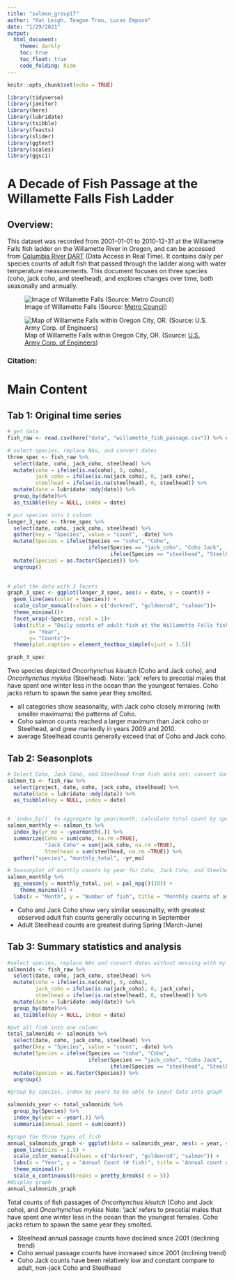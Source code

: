 ```yaml
---
title: "salmon_group17"
author: "Kat Leigh, Teague Tran, Lucas Empson"
date: "1/29/2021"
output:
  html_document:
    theme: darkly
    toc: true
    toc_float: true
    code_folding: hide
---
```


```r
knitr::opts_chunk$set(echo = TRUE)

library(tidyverse)
library(janitor)
library(here)
library(lubridate)
library(tsibble)
library(feasts)
library(slider)
library(ggtext)
library(scales)
library(ggsci)
```

# A Decade of Fish Passage at the Willamette Falls Fish Ladder
## Overview: 
This dataset was recorded from 2001-01-01 to 2010-12-31 at the Willamette Falls fish ladder on the Willamette River in Oregon, and can be accessed from [Columbia River DART](http://www.cbr.washington.edu/dart/query/adult_graph_text) (Data Access in Real Time). It contains daily per species counts of adult fish that passed through the ladder along with water temperature measurements. This document focuses on three species (coho, jack coho, and steelhead), and explores changes over time, both seasonally and annually.

![Image of Willamette Falls
(Source: [Metro Council](https://www.oregonmetro.gov/))](https://www.oregonmetro.gov/sites/default/files/styles/content/public/media/falls.jpg?itok=hHqUtmo3)

![Map of Willamette Falls within Oregon City, OR.
(Source: [U.S. Army Corp. of Engineers](https://www.nwp.usace.army.mil/willamette/locks/))](willamette_falls_map.png)

### Citation:

# Main Content  {.tabset}
## Tab 1: Original time series

```r

# get data
fish_raw <- read.csv(here("data", "willamette_fish_passage.csv")) %>% clean_names()

# select species, replace NAs, and convert dates
three_spec <- fish_raw %>% 
  select(date, coho, jack_coho, steelhead) %>%
  mutate(coho = ifelse(is.na(coho), 0, coho),
         jack_coho = ifelse(is.na(jack_coho), 0, jack_coho),
         steelhead = ifelse(is.na(steelhead), 0, steelhead)) %>%
  mutate(date = lubridate::mdy(date)) %>%
  group_by(date)%>% 
  as_tsibble(key = NULL, index = date)

# put species into 1 column
longer_3_spec <- three_spec %>%
  select(date, coho, jack_coho, steelhead) %>%
  gather(key = "Species", value = "count", -date) %>%
  mutate(Species = ifelse(Species == "coho", "Coho",
                          ifelse(Species == "jack_coho", "Coho Jack",
                                 ifelse(Species == "steelhead", "Steelhead", 0)))) %>% 
  mutate(Species = as.factor(Species)) %>%
  ungroup()
  

# plot the data with 3 facets
graph_3_spec <- ggplot(longer_3_spec, aes(x = date, y = count)) + 
  geom_line(aes(color = Species)) + 
  scale_color_manual(values = c("darkred", "goldenrod", "salmon"))+
  theme_minimal()+
  facet_wrap(~Species, ncol = 1)+
  labs(title = "Daily counts of adult fish at the Willamette Falls fish ladder\n in Oregon between 2001 and 2010",
       x= "Year",
       y= "Counts")+
  theme(plot.caption = element_textbox_simple(vjust = 1.5))

graph_3_spec

```

Two species depicted *Oncorhynchus kisutch* (Coho and Jack coho), and *Oncorhynchus mykiss* (Steelhead). Note: 'jack' refers to precotial males that have spent one winter less in the ocean than the youngest females. Coho jacks return to spawn the same year they smolted.

- all categories show seasonality, with Jack coho closely mirroring (with smaller maximums) the patterns of Coho.
- Coho salmon counts reached a larger maximum than Jack coho or Steelhead, and grew markedly in years 2009 and 2010.
- average Steelhead counts generally exceed that of Coho and Jack coho.


## Tab 2: Seasonplots

```r
# Select Coho, Jack Coho, and Steelhead from fish data set; convert date to date with 'mdy' format; convert data frame to tsibble
salmon_ts <- fish_raw %>% 
  select(project, date, coho, jack_coho, steelhead) %>% 
  mutate(date = lubridate::mdy(date)) %>% 
  as_tsibble(key = NULL, index = date)


# `index_by()` to aggregate by year/month; calculate total count by species, per time increment
salmon_monthly <- salmon_ts %>% 
  index_by(yr_mo = ~yearmonth(.)) %>% 
  summarize(Coho = sum(coho, na.rm =TRUE), 
            "Jack Coho" = sum(jack_coho, na.rm =TRUE), 
            Steelhead = sum(steelhead, na.rm =TRUE)) %>% 
  gather("species", "monthly_total", -yr_mo)

# Seasonplot of monthly counts by year for Coho, Jack Coho, and Steelhead
salmon_monthly %>% 
  gg_season(y = monthly_total, pal = pal_npg()(10)) +
    theme_minimal() +
  labs(x = "Month", y = "Number of fish", title = "Monthly counts of adult fish at Willamette Falls, OR\n for years 2001-2010") 
```


- Coho and Jack Coho show very similar seasonality, with greatest observed adult fish counts generally occuring in September
- Adult Steelhead counts are greatest during Spring (March-June)

## Tab 3: Summary statistics and analysis

```r
#select species, replace NAs and convert dates without messing with my partners' information
salmonids <- fish_raw %>% 
  select(date, coho, jack_coho, steelhead) %>%
  mutate(coho = ifelse(is.na(coho), 0, coho),
         jack_coho = ifelse(is.na(jack_coho), 0, jack_coho),
         steelhead = ifelse(is.na(steelhead), 0, steelhead)) %>%
  mutate(date = lubridate::mdy(date)) %>%
  group_by(date)%>% 
  as_tsibble(key = NULL, index = date)

#put all fish into one column
total_salmonids <- salmonids %>%
  select(date, coho, jack_coho, steelhead) %>%
  gather(key = "Species", value = "count", -date) %>%
  mutate(Species = ifelse(Species == "coho", "Coho",
                          ifelse(Species == "jack_coho", "Coho Jack",
                                 ifelse(Species == "steelhead", "Steelhead", 0)))) %>% 
  mutate(Species = as.factor(Species)) %>%
  ungroup()

#group by species, index by years to be able to input data into graph

salmonids_year <- total_salmonids %>% 
  group_by(Species) %>% 
  index_by(year = ~year(.)) %>% 
  summarize(annual_count = sum(count))

#graph the three types of fish 
annual_salmonids_graph <- ggplot(data = salmonids_year, aes(x = year, y = annual_count, color = Species)) + 
  geom_line(size = 1.5) +
  scale_color_manual(values = c("darkred", "goldenrod", "salmon")) + 
  labs(x = "Year", y = "Annual Count (# fish)", title = "Annual count of adult fish at Willamette Falls (Oregon) fish ladder (2001-2010)" ) +
  theme_minimal()+
  scale_x_continuous(breaks = pretty_breaks( n = 5))
#display graph 
annual_salmonids_graph
```


Total counts of fish passages of *Oncorhynchus kisutch* (Coho and Jack coho), and *Oncorhynchus mykiss* Note: 'jack' refers to precotial males that have spent one winter less in the ocean than the youngest females. Coho jacks return to spawn the same year they smolted.

- Steelhead annual passage counts have declined since 2001 (declining trend) 
- Coho annual passage counts have increased since 2001 (inclining trend)
- Coho Jack counts have been relatively low and constant compare to adult, non-jack Coho and Steelhead



